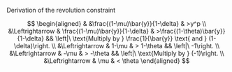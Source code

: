 \newpage

Derivation of the revolution constraint 

$$ 
\begin{aligned}
&                &\frac{(1-\mu)\bar{y}}{1-\delta}  & >y^p \\
&\Leftrightarrow & \frac{(1-\mu)\bar{y}}{1-\delta} & >\frac{(1-\theta)\bar{y}}{1-\delta} && \left|\ \text{Multiply by } \frac{1}{\bar{y}} \text{ and } (1-\delta)\right. \\
&\Leftrightarrow & 1-\mu                           & > 1-\theta && \left|\ -1\right. \\ 
&\Leftrightarrow & -\mu                            & > -\theta && \left|\ \text{Multiply by } (-1)\right. \\
&\Leftrightarrow & \mu                             & < \theta 
\end{aligned}
$$
\newpage

\includepdf[pages={-},scale=0.9]{../Figures/Naher_Osten_S76.pdf}
